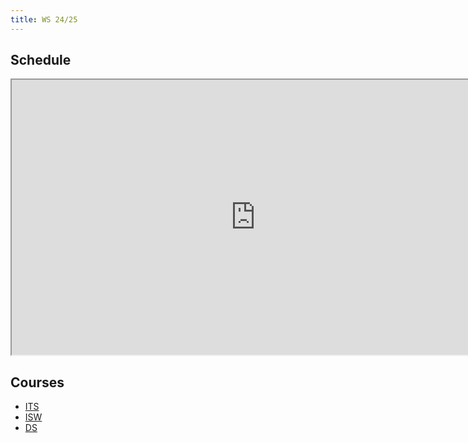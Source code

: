 ```yaml
---
title: WS 24/25
---
```


## Schedule 

<iframe width="780" height="440" src="https://docs.google.com/spreadsheets/d/e/2PACX-1vTp8v1t8SqSErTRBtEtajEClWI_QofC-V6yflj6d380ttOa6B9TFsE3J_hTPQeIHi5OvXYZFvM-r-Sf/pubhtml?widget=true&amp;headers=false"></iframe>


## Courses 

* [ITS](./its/index.qmd)
* [ISW](./isw/index.qmd)
* [DS](./ds/index.qmd)

